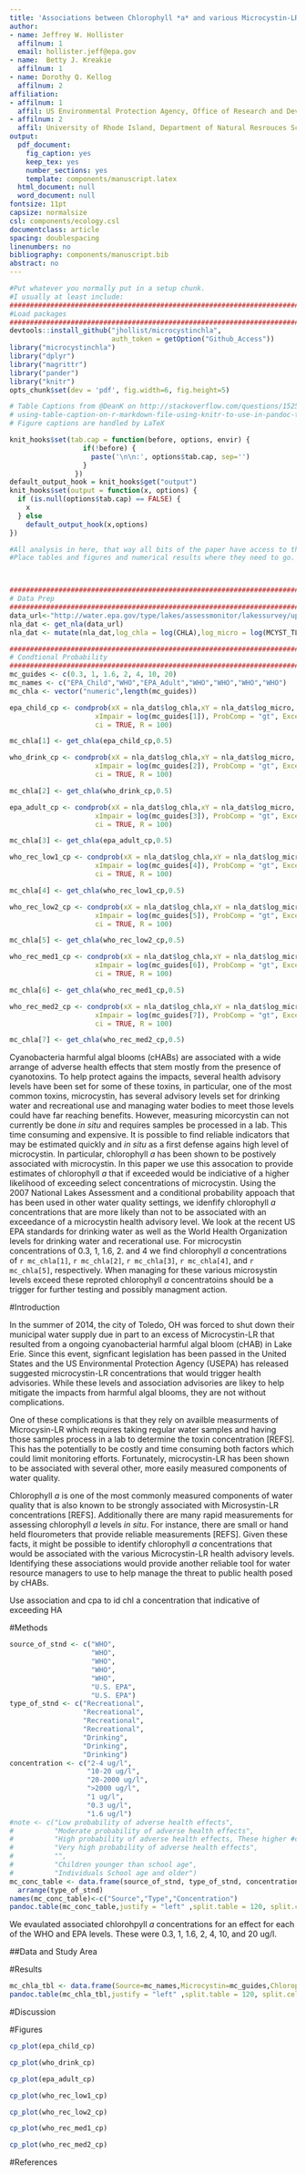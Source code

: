 ```yaml
---
title: 'Associations between Chlorophyll *a* and various Microcystin-LR Health Advisory Concentrations'
author:  
- name: Jeffrey W. Hollister
  affilnum: 1
  email: hollister.jeff@epa.gov
- name:  Betty J. Kreakie
  affilnum: 1
- name: Dorothy Q. Kellog
  affilnum: 2
affiliation:
- affilnum: 1
  affil: US Environmental Protection Agency, Office of Research and Development, National Health and Environmental Effects Research Laboratory, Atlantic Ecology Division, 27 Tarzwell Drive  Narragansett, RI, 02882, USA
- affilnum: 2
  affil: University of Rhode Island, Department of Natural Resrouces Science, Kingston, RI, 02882, USA
output:
  pdf_document:
    fig_caption: yes
    keep_tex: yes
    number_sections: yes
    template: components/manuscript.latex
  html_document: null
  word_document: null
fontsize: 11pt
capsize: normalsize
csl: components/ecology.csl
documentclass: article
spacing: doublespacing
linenumbers: no
bibliography: components/manuscript.bib
abstract: no
---
```


<!--
%\VignetteEngine{knitr::rmarkdown}
%\VignetteIndexEntry{Microsystin Chlorophyll Manusript}
-->

```r
#Put whatever you normally put in a setup chunk.
#I usually at least include:
################################################################################
#Load packages
################################################################################
devtools::install_github("jhollist/microcystinchla",
                         auth_token = getOption("Github_Access"))
library("microcystinchla")
library("dplyr")
library("magrittr")
library("pander")
library("knitr")
opts_chunk$set(dev = 'pdf', fig.width=6, fig.height=5)

# Table Captions from @DeanK on http://stackoverflow.com/questions/15258233/
# using-table-caption-on-r-markdown-file-using-knitr-to-use-in-pandoc-to-convert-t
# Figure captions are handled by LaTeX

knit_hooks$set(tab.cap = function(before, options, envir) {
                  if(!before) { 
                    paste('\n\n:', options$tab.cap, sep='') 
                  }
                })
default_output_hook = knit_hooks$get("output")
knit_hooks$set(output = function(x, options) {
  if (is.null(options$tab.cap) == FALSE) {
    x
  } else
    default_output_hook(x,options)
})
```

```r
#All analysis in here, that way all bits of the paper have access to the final objects
#Place tables and figures and numerical results where they need to go.



################################################################################
# Data Prep
################################################################################
data_url<-"http://water.epa.gov/type/lakes/assessmonitor/lakessurvey/upload/NLA2007_Recreational_ConditionEstimates_20091123.csv"
nla_dat <- get_nla(data_url)
nla_dat <- mutate(nla_dat,log_chla = log(CHLA),log_micro = log(MCYST_TL_UGL))

################################################################################
# Condtional Probability
################################################################################
mc_guides <- c(0.3, 1, 1.6, 2, 4, 10, 20)
mc_names <- c("EPA_Child","WHO","EPA_Adult","WHO","WHO","WHO","WHO")
mc_chla <- vector("numeric",length(mc_guides))

epa_child_cp <- condprob(xX = nla_dat$log_chla,xY = nla_dat$log_micro, 
                     xImpair = log(mc_guides[1]), ProbComp = "gt", Exceed = "gte",
                     ci = TRUE, R = 100)

mc_chla[1] <- get_chla(epa_child_cp,0.5)

who_drink_cp <- condprob(xX = nla_dat$log_chla,xY = nla_dat$log_micro, 
                     xImpair = log(mc_guides[2]), ProbComp = "gt", Exceed = "gte",
                     ci = TRUE, R = 100)

mc_chla[2] <- get_chla(who_drink_cp,0.5)

epa_adult_cp <- condprob(xX = nla_dat$log_chla,xY = nla_dat$log_micro, 
                     xImpair = log(mc_guides[3]), ProbComp = "gt", Exceed = "gte",
                     ci = TRUE, R = 100)

mc_chla[3] <- get_chla(epa_adult_cp,0.5)

who_rec_low1_cp <- condprob(xX = nla_dat$log_chla,xY = nla_dat$log_micro, 
                     xImpair = log(mc_guides[4]), ProbComp = "gt", Exceed = "gte",
                     ci = TRUE, R = 100)

mc_chla[4] <- get_chla(who_rec_low1_cp,0.5)

who_rec_low2_cp <- condprob(xX = nla_dat$log_chla,xY = nla_dat$log_micro, 
                     xImpair = log(mc_guides[5]), ProbComp = "gt", Exceed = "gte",
                     ci = TRUE, R = 100)

mc_chla[5] <- get_chla(who_rec_low2_cp,0.5)

who_rec_med1_cp <- condprob(xX = nla_dat$log_chla,xY = nla_dat$log_micro, 
                     xImpair = log(mc_guides[6]), ProbComp = "gt", Exceed = "gte",
                     ci = TRUE, R = 100)

mc_chla[6] <- get_chla(who_rec_med1_cp,0.5)

who_rec_med2_cp <- condprob(xX = nla_dat$log_chla,xY = nla_dat$log_micro, 
                     xImpair = log(mc_guides[7]), ProbComp = "gt", Exceed = "gte",
                     ci = TRUE, R = 100)

mc_chla[7] <- get_chla(who_rec_med2_cp,0.5)
```


\singlespace

\vspace{2mm}\hrule

<!-- Abstract is being wrapped in latex here so that all analysis can be run in the chunk above and the results reproducibly referenced in the abstract. -->
Cyanobacteria harmful algal blooms (cHABs) are associated with a wide arrange of adverse health effects that stem mostly from the presence of cyanotoxins.  To help protect agains the impacts, several health advisory levels have been set for some of these toxins, in particular, one of the most common toxins, microcystin, has several advisory levels set for drinking water and recreational use and managing water bodies to meet those levels could have far reaching benefits.  However, measuring micorcystin can not currently be done *in situ* and requires samples be processed in a lab.  This time consuming and expensive.  It is possible to find reliable indicators that may be estimated quickly and *in situ* as a first defense agains high level of microcystin.  In particular, chlorophyll *a* has been shown to be postively associated with microcystin.  In this paper we use this assocation to provide estimates of chlorophyll *a* that if exceeded would be indiciative of a higher likelihood of exceeding select concentrations of microcystin.  Using the 2007 National Lakes Assessment and a conditional probability appoach that has been used in other water quality settings, we idenfify chlorophyll *a* concentrations that are more likely than not to be associated with an exceedance of a microcystin health advisory level.  We look at the recent US EPA standards for drinking water as well as the World Health Organization levels for drinking water and recerational use.  For microcystin concentrations of 0.3, 1, 1.6, 2. and 4 we find chlorophyll *a* concentrations of `r mc_chla[1]`, `r mc_chla[2]`, `r mc_chla[3]`, `r mc_chla[4]`, and `r mc_chla[5]`, respectively.  When managing for these various microsystin levels exceed these reproted chlorophyll *a* concentratoins should be a trigger for further testing and possibly managment action.   

\vspace{3mm}\hrule
\doublespace

#Introduction

In the summer of 2014, the city of Toledo, OH was forced to shut down their municipal water supply due in part to an excess of Microcystin-LR that resulted from a ongoing cyanobacterial harmful algal bloom (cHAB) in Lake Erie.  Since this event, signficant legislation has been passed in the United States and the US Environmental Protection Agency (USEPA) has released suggested microcystin-LR concentrations that would trigger health advisories.  While these levels and association advisories are likey to help mitigate the impacts from harmful algal blooms, they are not without complications.  

One of these complications is that they rely on availble measurments of Microcysin-LR which requires taking regular water samples and having those samples process in a lab to determine the toxin concentration [REFS].  This has the potentially to be costly and time consuming both factors which could limit monitoring efforts.  Fortunately, microcystin-LR has been shown to be associated with several other, more easily measured components of water quality.

Chlorophyll *a* is one of the most commonly measured components of water quality that is also known to be strongly associated with Microsystin-LR concentrations [REFS].  Additionally there are many rapid measurements for assessing chlorophyll *a* levels *in situ*.  For instance, there are small or hand held flourometers that provide reliable measurements [REFS].   Given these facts, it might be possible to identify chlorophyll *a* concentrations that would be associated with the various Microcystin-LR health advisory levels.  Identifying these associations would provide another reliable tool for water resource managers to use to help manage the threat to public health posed by cHABs.



Use association and cpa to id chl a concentration that indicative of exceeding HA



#Methods

```r
source_of_stnd <- c("WHO",
                    "WHO",
                    "WHO",
                    "WHO",
                    "WHO",
                    "U.S. EPA",
                    "U.S. EPA")
type_of_stnd <- c("Recreational",
                  "Recreational",
                  "Recreational",
                  "Recreational",
                  "Drinking",
                  "Drinking",
                  "Drinking")
concentration <- c("2-4 ug/l",
                   "10-20 ug/l",
                   "20-2000 ug/l",
                   ">2000 ug/l",
                   "1 ug/l",
                   "0.3 ug/l",
                   "1.6 ug/l")
#note <- c("Low probability of adverse health effects",
#          "Moderate probability of adverse health effects",
#          "High probability of adverse health effects, These higher #concentrations typically only seen in visible scums/algal mats",
#          "Very high probability of adverse health effects",
#          "",
#          "Children younger than school age",
#          "Individuals School age and older")
mc_conc_table <- data.frame(source_of_stnd, type_of_stnd, concentration) %>%
  arrange(type_of_stnd)
names(mc_conc_table)<-c("Source","Type","Concentration")
pandoc.table(mc_conc_table,justify = "left" ,split.table = 120, split.cells  = c(20,20,20))
```

We evaulated associated chlorohpyll *a* concentrations for an effect for each of the WHO and EPA levels.  These were  0.3, 1, 1.6, 2, 4, 10, and 20 ug/l.   

##Data and Study Area

#Results

```r
mc_chla_tbl <- data.frame(Source=mc_names,Microcystin=mc_guides,Chlorophyll=mc_chla)
pandoc.table(mc_chla_tbl,justify = "left" ,split.table = 120, split.cells  = c(20,20,20))
```

#Discussion

#Figures

```r
cp_plot(epa_child_cp)
```

\newpage

```r
cp_plot(who_drink_cp)
```

\newpage

```r
cp_plot(epa_adult_cp)
```

\newpage

```r
cp_plot(who_rec_low1_cp)
```

\newpage

```r
cp_plot(who_rec_low2_cp)
```
\newpage

```r
cp_plot(who_rec_med1_cp)
```
\newpage

```r
cp_plot(who_rec_med2_cp)
```
\newpage

#References